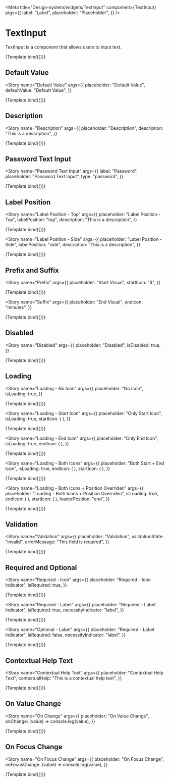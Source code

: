 
<Meta
  title="Design-system/widgets/TextInput"
  component={TextInput}
  args={{
    label: "Label",
    placeholder: "Placeholder",
  }}
/>


# TextInput

TextInput is a component that allows users to input text.

<Canvas>
  <Story name="TextInput">{Template.bind({})}</Story>
</Canvas>

<ArgsTable of={TextInput} story="TextInput" />

## Default Value

<Story
  name="Default Value"
  args={{
    placeholder: "Default Value",
    defaultValue: "Default Value",
  }}
>
  {Template.bind({})}
</Story>

## Description

<Story
  name="Description"
  args={{
    placeholder: "Description",
    description: "This is a description",
  }}
>
  {Template.bind({})}
</Story>

## Password Text Input

<Story
  name="Password Text Input"
  args={{
    label: "Password",
    placeholder: "Password Text Input",
    type: "password",
  }}
>
  {Template.bind({})}
</Story>

## Label Position

<Story
  name="Label Position - Top"
  args={{
    placeholder: "Label Position - Top",
    labelPosition: "top",
    description: "This is a description",
  }}
>
  {Template.bind({})}
</Story>

<Story
  name="Label Position - Side"
  args={{
    placeholder: "Label Position - Side",
    labelPosition: "side",
    description: "This is a description",
  }}
>
  {Template.bind({})}
</Story>

## Prefix and Suffix

<Story
  name="Prefix"
  args={{
    placeholder: "Start Visual",
    startIcon: "$",
  }}
>
  {Template.bind({})}
</Story>

<Story
  name="Suffix"
  args={{
    placeholder: "End Visual",
    endIcon: "minutes",
  }}
>
  {Template.bind({})}
</Story>

## Disabled

<Story
  name="Disabled"
  args={{
    placeholder: "Disabled",
    isDisabled: true,
  }}
>
  {Template.bind({})}
</Story>

## Loading

<Story
  name="Loading - No Icon"
  args={{
    placeholder: "No Icon",
    isLoading: true,
  }}
>
  {Template.bind({})}
</Story>

<Story
  name="Loading - Start Icon"
  args={{
    placeholder: "Only Start Icon",
    isLoading: true,
    startIcon: (
      <Icon>
        <EmotionHappyLineIcon />
      </Icon>
    ),
  }}
>
  {Template.bind({})}
</Story>

<Story
  name="Loading - End Icon"
  args={{
    placeholder: "Only End Icon",
    isLoading: true,
    endIcon: (
      <Icon>
        <EmotionHappyLineIcon />
      </Icon>
    ),
  }}
>
  {Template.bind({})}
</Story>

<Story
  name="Loading - Both Icons"
  args={{
    placeholder: "Both Start + End Icon",
    isLoading: true,
    endIcon: (
      <Icon>
        <EmotionHappyLineIcon />
      </Icon>
    ),
    startIcon: (
      <Icon>
        <EmotionHappyLineIcon />
      </Icon>
    ),
  }}
>
  {Template.bind({})}
</Story>

<Story
  name="Loading - Both Icons + Position Overriden"
  args={{
    placeholder: "Loading - Both Icons + Position Overriden",
    isLoading: true,
    endIcon: (
      <Icon>
        <EmotionHappyLineIcon />
      </Icon>
    ),
    startIcon: (
      <Icon>
        <EmotionHappyLineIcon />
      </Icon>
    ),
    loaderPosition: "end",
  }}
>
  {Template.bind({})}
</Story>

## Validation

<Story
  name="Validation"
  args={{
    placeholder: "Validation",
    validationState: "invalid",
    errorMessage: "This field is required",
  }}
>
  {Template.bind({})}
</Story>

## Required and Optional

<Story
  name="Required - Icon"
  args={{
    placeholder: "Required - Icon Indicator",
    isRequired: true,
  }}
>
  {Template.bind({})}
</Story>

<Story
  name="Required - Label"
  args={{
    placeholder: "Required - Label Indicator",
    isRequired: true,
    necessityIndicator: "label",
  }}
>
  {Template.bind({})}
</Story>

<Story
  name="Optional - Label"
  args={{
    placeholder: "Required - Label Indicator",
    isRequired: false,
    necessityIndicator: "label",
  }}
>
  {Template.bind({})}
</Story>

## Contextual Help Text

<Story
  name="Contextual Help Text"
  args={{
    placeholder: "Contextual Help Text",
    contextualHelp: "This is a contextual help text",
  }}
>
  {Template.bind({})}
</Story>

## On Value Change

<Story
  name="On Change"
  args={{
    placeholder: "On Value Change",
    onChange: (value) => console.log(value),
  }}
>
  {Template.bind({})}
</Story>

## On Focus Change

<Story
  name="On Focus Change"
  args={{
    placeholder: "On Focus Change",
    onFocusChange: (value) => console.log(value),
  }}
>
  {Template.bind({})}
</Story>
